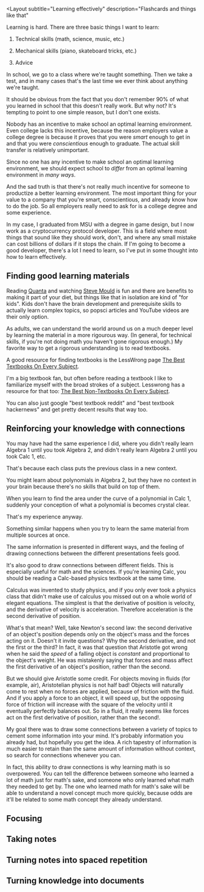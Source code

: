 <Layout
  subtitle="Learning effectively"
  description="Flashcards and things like that"
>

Learning is hard. There are three basic things I want to learn:

1) Technical skills (math, science, music, etc.)

2) Mechanical skills (piano, skateboard tricks, etc.)

3) Advice

In school, we go to a class where we're taught something. Then we take a test, and in many cases that's the last time we ever think about anything we're taught. 

It should be obvious from the fact that you don't remember 90% of what you learned in school that this doesn't really work. But why not? It's tempting to point to one simple reason, but I don't one exists. 

Nobody has an incentive to make school an optimal learning environment. Even college lacks this incentive, because the reason employers value a college degree is because it proves that you were *smart* enough to get in and that you were *conscientious* enough to graduate. The actual skill transfer is relatively unimportant.

Since no one has any incentive to make school an optimal learning environment, we should expect school to *differ* from an optimal learning environment in *many ways*.

And the sad truth is that there's not really much incentive for someone to productize a better learning environment. The most important thing for your value to a company that you're smart, conscientious, and already know how to do the job. So all employers really need to ask for is a college degree and some experience. 

In my case, I graduated from MSU with a degree in game design, but I now work as a cryptocurrency protocol developer. This is a field where most things that sound like they should work, don't, and where any small mistake can cost billions of dollars if it stops the chain. If I'm going to become a good developer, there's a lot I need to learn, so I've put in some thought into how to learn effectively.

## Finding good learning materials

Reading [Quanta](https://www.quantamagazine.org/) and watching [Steve Mould](https://www.youtube.com/channel/UCEIwxahdLz7bap-VDs9h35A) is fun and there are benefits to making it part of your diet, but things like that in isolation are kind of "for kids". Kids don't have the brain development and prerequisite skills to actually learn complex topics, so popsci articles and YouTube videos are their only option. 

As adults, we can understand the world around us on a much deeper level by learning the material in a more rigourous way. (In general, for technical skills, if you're not doing math you haven't gone rigorous enough.) My favorite way to get a rigorous understanding is to read textbooks. 

A good resource for finding textbooks is the LessWrong page [The Best Textbooks On Every Subject](https://www.lesswrong.com/posts/xg3hXCYQPJkwHyik2/the-best-textbooks-on-every-subject). 

I'm a big textbook fan, but often before reading a textbook I like to familiarize myself with the broad strokes of a subject. Lesswrong has a resource for that too: [The Best Non-Textbooks On Every Subject](https://www.lesswrong.com/posts/GiEdQ79EDMjggtBKf/best-non-textbooks-on-every-subject).

You can also just google "best <subject> textbook reddit" and "best <subject> textbook hackernews" and get pretty decent results that way too.

## Reinforcing your knowledge with connections

You may have had the same experience I did, where you didn't really learn Algebra 1 until you took Algebra 2, and didn't really learn Algebra 2 until you took Calc 1, etc. 

That's because each class puts the previous class in a new context. 

You might learn about polynomials in Algebra 2, but they have no context in your brain because there's no skills that build on top of them. 

When you learn to find the area under the curve of a polynomial in Calc 1, suddenly your conception of what a polynomial is becomes crystal clear. 

That's my experience anyway.


Something similar happens when you try to learn the same material from multiple sources at once. 

The same information is presented in different ways, and the feeling of drawing connections between the different presentations feels good.

It's also good to draw connections between different fields. This is especially useful for math and the sciences. If you're learning Calc, you should be reading a Calc-based physics textbook at the same time. 

Calculus was invented to study physics, and if you only ever took a physics class that didn't make use of calculus you missed out on a whole world of elegant equations. The simplest is that the derivative of position is velocity, and the derivative of velocity is acceleration. Therefore acceleration is the second derivative of position.

What's that mean? Well, take Newton's second law: the second derivative of an object's position depends only on the object's mass and the forces acting on it. Doesn't it invite questions? Why the second derivative, and not the first or the third? In fact, it was that question that Aristotle got wrong when he said the *speed* of a falling object is *constant* and proportional to the object's weight. He was mistakenly saying that forces and mass affect the first derivative of an object's position, rather than the second. 

But we should give Aristotle some credit. For objects moving in fluids (for example, air), Aristotelian physics is not half bad! Objects will naturally come to rest when no forces are applied, because of friction with the fluid. And if you apply a force to an object, it will speed up, but the opposing force of friction will increase with the square of the velocity until it eventually perfectly balances out. So in a fluid, it really seems like forces act on the first derivative of position, rather than the second!.

My goal there was to draw some connections between a variety of topics to cement some information into your mind. It's probably information you already had, but hopefully you get the idea. A rich tapestry of information is much easier to retain than the same amount of information without context, so search for connections whenever you can.

In fact, this ability to draw connections is why learning math is so overpowered. You can tell the difference between someone who learned a lot of math just for math's sake, and someone who only learned what math they needed to get by. The one who learned math for math's sake will be able to understand a novel concept much more quickly, because odds are it'll be related to some math concept they already understand. 

## Focusing

## Taking notes

## Turning notes into spaced repetition

## Turning knowledge into documents

</Layout>